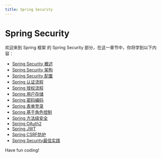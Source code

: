 ```yaml
---
title: Spring Security
---
```


# Spring Security

欢迎来到 Spring 框架 的 Spring Security 部分，在这一章节中，你将学到以下内容：

- [Spring Security 概述](./0-spring-security-overview.mdx)
- [Spring Security 架构](./1-spring-security-architecture.mdx)
- [Spring Security 配置](./2-spring-security-configuration.mdx)
- [Spring 认证流程](./3-spring-certification-process.mdx)
- [Spring 授权流程](./4-spring-authorization-process.mdx)
- [Spring 用户存储](./5-spring-user-storage.mdx)
- [Spring 密码编码](./6-spring-password-encoding.mdx)
- [Spring 表单登录](./7-spring-form-login.mdx)
- [Spring 基于角色控制](./8-spring-role-based-control.mdx)
- [Spring 方法级安全](./9-spring-method-level-security.mdx)
- [Spring OAuth2](./10-spring-oauth2.mdx)
- [Spring JWT](./11-spring-jwt.mdx)
- [Spring CSRF防护](./12-spring-csrf-protection.mdx)
- [Spring Security最佳实践](./13-spring-security-best-practices.mdx)

Have fun coding!